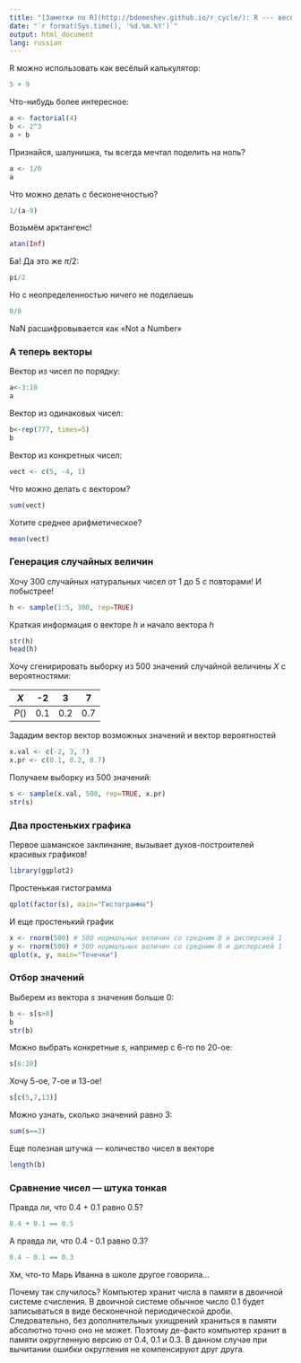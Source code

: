 ```yaml
---
title: "[Заметки по R](http://bdemeshev.github.io/r_cycle/): R --- весёлый калькулятор"
date: "`r format(Sys.time(), '%d.%m.%Y')`"
output: html_document
lang: russian
---
```


R можно использовать как весёлый калькулятор:
```r
5 + 9
```


Что-нибудь более интересное:
```r
a <- factorial(4)
b <- 2^3
a + b
```

Признайся, шалунишка, ты всегда мечтал поделить на ноль?
```r
a <- 1/0
a
```

Что можно делать с бесконечностью?
```r
1/(a-9)
```

Возьмём арктангенс!
```r
atan(Inf)
```

Ба! Да это же $\pi/2$:
```r
pi/2
```

Но с неопределенностью ничего не поделаешь 
```r
0/0
```

NaN расшифровывается как «Not a Number»
  
### А теперь векторы

Вектор из чисел по порядку:
```r
a<-3:10
a
```

Вектор из одинаковых чисел:
```r
b<-rep(777, times=5)
b
```

Вектор из конкретных чисел:
```r
vect <- c(5, -4, 1)
```

Что можно делать с вектором?
```r
sum(vect)
```

Хотите среднее арифметическое?
```r
mean(vect)
```

### Генерация случайных величин

Хочу 300 случайных натуральных чисел от 1 до 5 с повторами! И побыстрее!
```r
h <- sample(1:5, 300, rep=TRUE)
```

Краткая информация о векторе $h$ и начало вектора $h$
```r
str(h)
head(h)
```

Хочу сгенирировать выборку из 500 значений случайной величины $X$ с вероятностями:

$X$   |  -2 | 3   | 7
------|-----|-----|-----
$P()$ | 0.1 | 0.2 | 0.7

Зададим вектор вектор возможных значений и вектор вероятностей
```r
x.val <- c(-2, 3, 7)
x.pr <- c(0.1, 0.2, 0.7)
```

Получаем выборку из 500 значений:
```r
s <- sample(x.val, 500, rep=TRUE, x.pr)
str(s)
```

### Два простеньких графика

Первое шаманское заклинание, вызывает духов-построителей красивых графиков!
```r
library(ggplot2)
```

Простенькая гистограмма
```r
qplot(factor(s), main="Гистограмма")
```

И еще простенький график
```r
x <- rnorm(500) # 500 нормальных величин со средним 0 и дисперсией 1
y <- rnorm(500) # 500 нормальных величин со средним 0 и дисперсией 1
qplot(x, y, main="Точечки")
```


### Отбор значений

Выберем из вектора $s$ значения больше $0$:
```r
b <- s[s>0]
b
str(b)
```

Можно выбрать конкретные $s$, например с 6-го по 20-ое:
```r
s[6:20]
```

Хочу 5-ое, 7-ое и 13-ое!
```r
s[c(5,7,13)]
```

Можно узнать, сколько значений равно 3:
```r
sum(s==3)
```

Еще полезная штучка --- количество чисел в векторе
```r
length(b)
```

### Сравнение чисел --- штука тонкая

Правда ли, что 0.4 + 0.1 равно 0.5?
```r
0.4 + 0.1 == 0.5
```

А правда ли, что 0.4 - 0.1 равно 0.3?
```r
0.4 - 0.1 == 0.3
```

Хм, что-то Марь Иванна в школе другое говорила... 

Почему так случилось? Компьютер хранит числа в памяти в двоичной системе счисления. В двоичной системе обычное число 0.1 будет записываться в виде бесконечной периодической дроби. Следовательно, без дополнительных ухищрений храниться в памяти абсолютно точно оно не может. Поэтому де-факто компьютер хранит в памяти округленную версию от 0.4, 0.1 и 0.3. В данном случае при вычитании ошибки округления не компенсируют друг друга.




